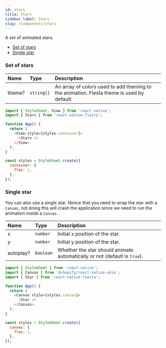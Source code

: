 ```yaml
---
id: stars
title: Stars
sidebar_label: Stars
slug: /components/stars
---
```


A set of animated stars.

- [Set of stars](#set-of-stars)
- [Single star](#single-star)

### Set of stars

| Name   | Type       | Description                                                                               |
| :----- | :--------- | :---------------------------------------------------------------------------------------- |
| theme? | `string[]` | An array of colors used to add theming to the animation. Fiesta theme is used by default. |

```js
import { StyleSheet, View } from 'react-native';
import { Stars } from 'react-native-fiesta';

function App() {
  return (
    <View style={styles.container}>
      <Stars />
    </View>
  );
}

const styles = StyleSheet.create({
  container: {
    flex: 1,
  },
});
```

### Single star

You can also use a single star. Notice that you need to wrap the star with a `Canvas`, not doing this will crash the application since we need to run the animation inside a `Canvas`.

| Name      | Type      | Description                                                               |
| :-------- | :-------- | :------------------------------------------------------------------------ |
| x         | `number`  | Initial x position of the star.                                           |
| y         | `number`  | Initial y position of the star.                                           |
| autoplay? | `boolean` | Whether the star should animate automatically or not (default is `true`). |

```js
import { StyleSheet } from 'react-native';
import { Canvas } from '@shopify/react-native-skia';
import { Star } from 'react-native-fiesta';

function App() {
  return (
    <Canvas style={styles.canvas}>
      <Star />
    </Canvas>
  );
}

const styles = StyleSheet.create({
  canvas: {
    flex: 1,
  },
});
```
